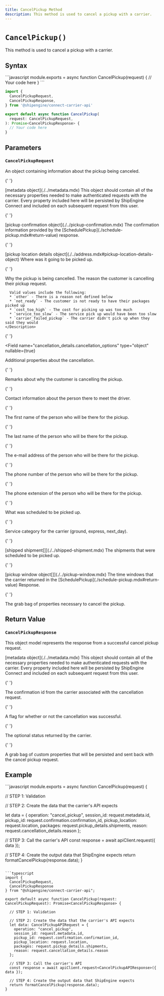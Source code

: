 ```yaml
---
title: CancelPickup Method
description: This method is used to cancel a pickup with a carrier.
---
```


# `CancelPickup()`

This method is used to cancel a pickup with a carrier.

## Syntax

<CodeWrapper>
```javascript
module.exports = async function CancelPickup(request) {
  // Your code here
}
```

```typescript
import {
  CancelPickupRequest,
  CancelPickupResponse,
} from '@shipengine/connect-carrier-api'

export default async function CancelPickup(
  request: CancelPickupRequest,
): Promise<CancelPickupResponse> {
  // Your code here
}
```

</CodeWrapper>

## Parameters

### `CancelPickupRequest`

An object containing information about the pickup being canceled.

<Reference>

{' '}

<Field name="metadata" nullable={true}>
  <Type>[metadata object](./../metadata.mdx)</Type>
  <Description>
    This object should contain all of the necessary properties needed to make
    authenticated requests with the carrier. Every property included here will
    be persisted by ShipEngine Connect and included on each subsequent request
    from this user.
  </Description>
</Field>

{' '}

<Field name="confirmation" nullable={true}>
  <Type>[pickup confirmation object](./../pickup-confirmation.mdx)</Type>
  <Description>
    The confirmation information provided by the
    [SchedulePickup](./schedule-pickup.mdx#return-value) response.
  </Description>
</Field>

{' '}

<Field name="location" nullable={true}>
  <Type>
    [pickup location details
    object](./../address.mdx#pickup-location-details-object)
  </Type>
  <Description>Where was it going to be picked up.</Description>
</Field>

{' '}

<Field name="cancellation_details" type="object" nullable={true}>
  <Description>Why the pickup is being cancelled.</Description>
</Field>

  <Field name="cancellation_details.reason" type="string" nullable={false}>
    <Description>
      The reason the customer is cancelling their pickup request.

      Valid values include the following:
      * `other` - There is a reason not defined below
      * `not_ready` - The customer is not ready to have their packages picked up
      * `cost_too_high` - The cost for picking up was too much
      * `service_too_slow` - The service pick up would have been too slow
      * `carrier_failed_pickup` - The carrier didn't pick up when they said they would
    </Description>

  </Field>

{' '}

<Field
  name="cancellation_details.cancellation_options"
  type="object"
  nullable={true}
>
  <Description>Additional properties about the cancellation.</Description>
</Field>

{' '}

<Field name="cancellation_details.remarks" type="string" nullable={true}>
  <Description>
    Remarks about why the customer is cancelling the pickup.
  </Description>
</Field>

{' '}

<Field name="contact" type="object" nullable={true}>
  <Description>
    Contact information about the person there to meet the driver.
  </Description>
</Field>

{' '}

<Field name="contact.first_name" type="string" nullable={false}>
  <Description>
    The first name of the person who will be there for the pickup.
  </Description>
</Field>

{' '}

<Field name="contact.last_name" type="string" nullable={true}>
  <Description>
    The last name of the person who will be there for the pickup.
  </Description>
</Field>

{' '}

<Field name="contact.email" type="string" nullable={false}>
  <Description>
    The e-mail address of the person who will be there for the pickup.
  </Description>
</Field>

{' '}

<Field name="contact.phone_number" type="string" nullable={false}>
  <Description>
    The phone number of the person who will be there for the pickup.
  </Description>
</Field>

{' '}

<Field name="contact.phone_number_extension" type="string" nullable={true}>
  <Description>
    The phone extension of the person who will be there for the pickup.
  </Description>
</Field>

{' '}

<Field name="pickup_details" type="object" nullable={true}>
  <Description>What was scheduled to be picked up.</Description>
</Field>

{' '}

<Field name="pickup_details.pickup_service_code" type="string" nullable={true}>
  <Description>
    Service category for the carrier (ground, express, next_day).
  </Description>
</Field>

{' '}

<Field name="pickup_details.shipments" nullable={true}>
  <Type>[shipped shipment[]](./../shipped-shipment.mdx)</Type>
  <Description>The shipments that were scheduled to be picked up.</Description>
</Field>

{' '}

<Field name="pickup_windows" nullable={false}>
  <Type>[pickup window object[]](./../pickup-window.mdx)</Type>
  <Description>
    The time windows that the carrier returned in the
    [SchedulePickup](./schedule-pickup.mdx#return-value) Response.
  </Description>
</Field>

{' '}

<Field name="custom_properties" type="object" nullable={true}>
  <Description>
    The grab bag of properties necessary to cancel the pickup.
  </Description>
</Field>

</Reference>

## Return Value

### `CancelPickupResponse`

This object model represents the response from a successful cancel pickup request.

<Reference>
  
  <Field name="metadata" required={false}>
    <Type>
      [metadata object](./../metadata.mdx)
    </Type>
    <Description>
      This object should contain all of the necessary properties needed to make authenticated requests with the carrier.
      Every property included here will be persisted by ShipEngine Connect and included on each subsequent request from this user.
    </Description>
  </Field>

{' '}

<Field name="confirmation_id" type="string" required={false}>
  <Description>
    The confirmation id from the carrier associated with the cancellation
    request.
  </Description>
</Field>

{' '}

<Field name="successful" type="boolean" required={true}>
  <Description>
    A flag for whether or not the cancellation was successful.
  </Description>
</Field>

{' '}

<Field name="status" type="string" required={false}>
  <Description>The optional status returned by the carrier.</Description>
</Field>

{' '}

<Field name="custom_properties" type="object" required={false}>
  <Description>
    A grab bag of custom properties that will be persisted and sent back with
    the cancel pickup request.
  </Description>
</Field>

</Reference>

## Example

<CodeWrapper>
```javascript
module.exports = async function CancelPickup(request) {

// STEP 1: Validation

// STEP 2: Create the data that the carrier's API expects

let data = {
operation: "cancel_pickup",
session_id: request.metadata.id,
pickup_id: request.confirmation.confirmation_id,
pickup_location: request.location,
packages: request.pickup_details.shipments,
reason: request.cancellation_details.reason
};

// STEP 3: Call the carrier's API
const response = await apiClient.request({ data });

// STEP 4: Create the output data that ShipEngine expects
return formatCancelPickup(response.data);
}

````

```typescript
import {
  CancelPickupRequest,
  CancelPickupResponse
} from "@shipengine/connect-carrier-api";

export default async function CancelPickup(request: CancelPickupRequest): Promise<CancelPickupResponse> {

  // STEP 1: Validation

  // STEP 2: Create the data that the carrier's API expects
  let data: CancelPickupAPIRequest = {
    operation: "cancel_pickup",
    session_id: request.metadata.id,
    pickup_id: request.confirmation.confirmation_id,
    pickup_location: request.location,
    packages: request.pickup_details.shipments,
    reason: request.cancellation_details.reason
  };

  // STEP 3: Call the carrier's API
  const response = await apiClient.request<CancelPickupAPIResponse>({ data });

  // STEP 4: Create the output data that ShipEngine expects
  return formatCancelPickup(response.data);
}
````

</CodeWrapper>
